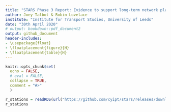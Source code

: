```yaml
---
title: "STARS Phase 3 Report: Evidence to support long-term network plans"
author: Joey Talbot & Robin Lovelace
institute: "Institute for Transport Studies, University of Leeds"
date: "30th April 2020"
# output: bookdown::pdf_document2
output: github_document
header-includes: 
- \usepackage{float} 
- \floatplacement{figure}{H}
- \floatplacement{table}{H}
---
```


```r
knitr::opts_chunk$set(
  echo = FALSE,   
  # eval = FALSE,
  collapse = TRUE,
  comment = "#>"
  )
```

<!-- # Introduction -->

```r
r_stations = readRDS(url("https://github.com/cyipt/stars/releases/download/0.0.1/r_all_from_lsoa_to_stations.Rds"))
r_stations
```



